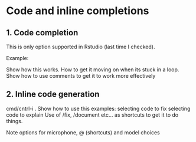 # Code and inline completions 

## 1. Code completion

This is only option supported in Rstudio (last time I checked). 

Example: 

Show how this works. How to get it moving on when its stuck in a loop. 
Show how to use comments to get it to work more effectively 

## 2. Inline code generation

cmd/cntrl-i . Show how to use this 
examples: 
selecting code to fix 
selecting code to explain 
Use of /fix, /document etc... as shortcuts to get it to do things.

Note options for microphone, @ (shortcuts) and model choices
